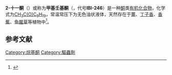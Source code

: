 {{chembox
| Watchedfields = changed
| verifiedrevid = 477215677
| Name = 2-Undecanone
| ImageFile = 2-undecanone.svg
| ImageName = 2-undecanone
| IUPACName = Undecan-2-one
| OtherNames = Methyl nonyl ketone (MNK)<br>Nonyl methyl ketone<br>Methyldecananone<br>2-Hendecanone<br>Undecanone<br>IBI-246
|Section1={{Chembox Identifiers
| ChEBI_Ref = {{ebicite|correct|EBI}}
| ChEBI = 17700
| UNII_Ref = {{fdacite|correct|FDA}}
| UNII = YV5DSO8CY9
| DrugBank_Ref = {{drugbankcite|correct|drugbank}}
| DrugBank = DB08688
| SMILES = O=C(CCCCCCCCC)C
| ChemSpiderID_Ref = {{chemspidercite|correct|chemspider}}
| ChemSpiderID = 7871
| KEGG_Ref = {{keggcite|correct|kegg}}
| KEGG = C01875
| PubChem = 8163
| EC_number = 203-937-5
| ChEMBL = 1236582
| 3DMet = B00364
| InChI = 1/C11H22O/c1-3-4-5-6-7-8-9-10-11(2)12/h3-10H2,1-2H3
| InChIKey = KYWIYKKSMDLRDC-UHFFFAOYAV
| StdInChI_Ref = {{stdinchicite|correct|chemspider}}
| StdInChI = 1S/C11H22O/c1-3-4-5-6-7-8-9-10-11(2)12/h3-10H2,1-2H3
| StdInChIKey_Ref = {{stdinchicite|correct|chemspider}}
| StdInChIKey = KYWIYKKSMDLRDC-UHFFFAOYSA-N
| CASNo_Ref = {{cascite|correct|CAS}}
| CASNo = 112-12-9
| RTECS = YQ2820000
  }}
|Section2={{Chembox Properties
| C=11 | H=22 | O=1
| Appearance = 无色液体
| Density = 0.829 g/cm<sup>3</sup>，液态
| Solubility = 0.00179 g/100 mL (25 °C)
| MeltingPtC = 15
| BoilingPtC = 231
  }}
|Section7={{Chembox Hazards
| ExternalSDS = [http://msds.chem.ox.ac.uk/UN/2-undecanone.html External MSDS]
| NFPA-H = 1
| NFPA-F = 2
| NFPA-R =
| GHSPictograms = {{GHS09}}
| GHSSignalWord = Warning
| HPhrases = {{H-phrases|400}}
| PPhrases = {{P-phrases|273|391|501}}
| FlashPtC = 88
  }}
|Section8={{Chembox Related
| OtherFunction_label = [[酮|酮]]类
| OtherFunction = [[丙酮|丙酮]]<br />[[丁酮|丁酮]]<br>[[3-戊酮|3-戊酮]]
  }}
}}
'''2-十一酮'''（{{lang-en|2-Undecanone}}）或称为'''甲基壬基酮'''（{{lang-en|methyl nonyl ketone}}，代号'''IBI-246'''）是一种[[酮|酮]]类[[有机化合物|有机化合物]]，化学式为[[C11H22O|CH<sub>3</sub>C(O)C<sub>9</sub>H<sub>19</sub>]]，常温常压下为无色油状液体，天然存在于[[薑|薑]]、[[丁子香|丁子香]]、[[香蕉|香蕉]]、[[鱼腥草|鱼腥草]]等植物中<ref name=gcmsav>{{cite journal
| last = Liang
| first = Minmin
| last2 = Qi
| first2 = M
| last3 = Zhang
| first3 = C
| last4 = Zhou
| first4 = S
| last5 = Fu
| first5 = R
| last6 = Huang
| first6 = J
| title = Gas chromatography–mass spectrometry analysis of volatile compounds from Houttuynia cordata Thunb after extraction by solid-phase microextraction, flash evaporation and steam distillation
| journal = [[Analytica_Chimica_Acta|Analytica Chimica Acta]]
| volume = 531
| issue = 1
| pages = 97–104
| year = 2005
| url = http://ir.rcees.ac.cn/handle/311016/23180
| doi = 10.1016/j.aca.2004.09.082
| display-authors = etal
| access-date = 2020-12-21
| archive-date = 2020-09-14
| archive-url = https://web.archive.org/web/20200914184859/http://ir.rcees.ac.cn/handle/311016/23180
| dead-url = no
}}</ref>。
== 参考文献 ==
{{reflist}}

[[Category:烷基酮|Category:烷基酮]]
[[Category:驅蟲劑|Category:驅蟲劑]]